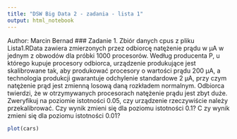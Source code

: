 ```yaml
---
title: "DSW Big Data 2 - zadania - lista 1"
output: html_notebook
---
```

Author: Marcin Bernad
### Zadanie 1. 
Zbiór danych cpus z pliku Lista1.RData zawiera zmierzonych przez odbiorcę natężenie prądu w μA w jednym z obwodów dla próbki 1000 procesorów. Według producenta P, u którego kupuje procesory odbiorca, urządzenie produkujące jest skalibrowane tak, aby produkować procesory o wartości prądu 200 μA, a technologia produkcji gwarantuje odchylenie standardowe 2 μA, przy czym natężenie prąd jest zmienną losową daną rozkładem normalnym. Odbiorca twierdzi, że w otrzymywanych procesorach natężenie prądu jest zbyt duże. Zweryfikuj na poziomie istotności 0.05, czy urządzenie rzeczywiście należy przekalibrować.
Czy wynik zmieni się dla poziomu istotności 0.1? C
zy wynik zmieni się dla poziomu istotności 0.01?

```r
plot(cars)
```

